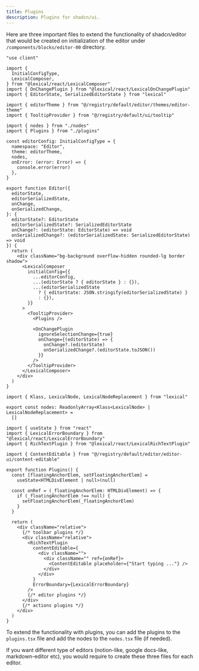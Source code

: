 ```yaml
---
title: Plugins
description: Plugins for shadcn/ui.
---
```


Here are three important files to extend the functionality of shadcn/editor that would be created on initialization of the editor under `/components/blocks/editor-00` directory.

```tsx showLineNumbers title="editor.tsx"
"use client"

import {
  InitialConfigType,
  LexicalComposer,
} from "@lexical/react/LexicalComposer"
import { OnChangePlugin } from "@lexical/react/LexicalOnChangePlugin"
import { EditorState, SerializedEditorState } from "lexical"

import { editorTheme } from "@/registry/default/editor/themes/editor-theme"
import { TooltipProvider } from "@/registry/default/ui/tooltip"

import { nodes } from "./nodes"
import { Plugins } from "./plugins"

const editorConfig: InitialConfigType = {
  namespace: "Editor",
  theme: editorTheme,
  nodes,
  onError: (error: Error) => {
    console.error(error)
  },
}

export function Editor({
  editorState,
  editorSerializedState,
  onChange,
  onSerializedChange,
}: {
  editorState?: EditorState
  editorSerializedState?: SerializedEditorState
  onChange?: (editorState: EditorState) => void
  onSerializedChange?: (editorSerializedState: SerializedEditorState) => void
}) {
  return (
    <div className="bg-background overflow-hidden rounded-lg border shadow">
      <LexicalComposer
        initialConfig={{
          ...editorConfig,
          ...(editorState ? { editorState } : {}),
          ...(editorSerializedState
            ? { editorState: JSON.stringify(editorSerializedState) }
            : {}),
        }}
      >
        <TooltipProvider>
          <Plugins />

          <OnChangePlugin
            ignoreSelectionChange={true}
            onChange={(editorState) => {
              onChange?.(editorState)
              onSerializedChange?.(editorState.toJSON())
            }}
          />
        </TooltipProvider>
      </LexicalComposer>
    </div>
  )
}
```

```tsx showLineNumbers title="nodes.tsx"
import { Klass, LexicalNode, LexicalNodeReplacement } from "lexical"

export const nodes: ReadonlyArray<Klass<LexicalNode> | LexicalNodeReplacement> =
  []
```

```tsx showLineNumbers title="plugins.tsx"
import { useState } from "react"
import { LexicalErrorBoundary } from "@lexical/react/LexicalErrorBoundary"
import { RichTextPlugin } from "@lexical/react/LexicalRichTextPlugin"

import { ContentEditable } from "@/registry/default/editor/editor-ui/content-editable"

export function Plugins() {
  const [floatingAnchorElem, setFloatingAnchorElem] =
    useState<HTMLDivElement | null>(null)

  const onRef = (_floatingAnchorElem: HTMLDivElement) => {
    if (_floatingAnchorElem !== null) {
      setFloatingAnchorElem(_floatingAnchorElem)
    }
  }

  return (
    <div className="relative">
      {/* toolbar plugins */}
      <div className="relative">
        <RichTextPlugin
          contentEditable={
            <div className="">
              <div className="" ref={onRef}>
                <ContentEditable placeholder={"Start typing ..."} />
              </div>
            </div>
          }
          ErrorBoundary={LexicalErrorBoundary}
        />
        {/* editor plugins */}
      </div>
      {/* actions plugins */}
    </div>
  )
}
```

To extend the functionality with plugins, you can add the plugins to the `plugins.tsx` file and add the nodes to the `nodes.tsx` file (if needed).

If you want different type of editors (notion-like, google docs-like, markdown-editor etc), you would require to create these three files for each editor.
